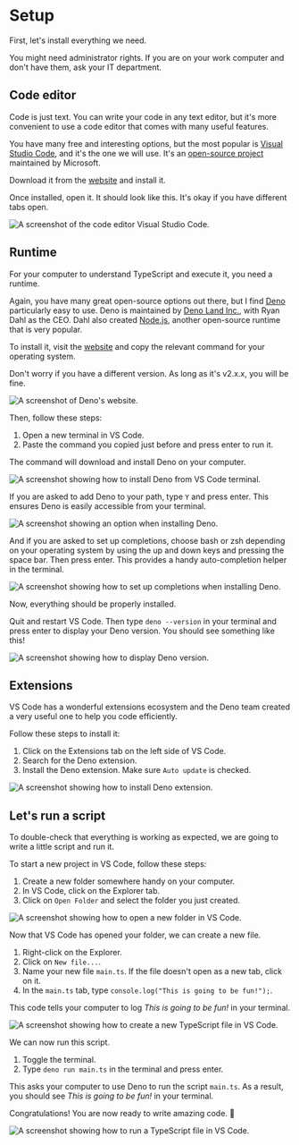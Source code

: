 
# Setup

First, let's install everything we need.

<Callout type="warning" emoji="⚠️">
  You might need administrator rights. If you are on your work computer and don't have them, ask your IT department.
</Callout>

## Code editor

Code is just text. You can write your code in any text editor, but it's more convenient to use a code editor that comes with many useful features.

You have many free and interesting options, but the most popular is [Visual Studio Code](https://code.visualstudio.com/), and it's the one we will use. It's an [open-source project](https://github.com/microsoft/vscode) maintained by Microsoft.

Download it from the [website](https://code.visualstudio.com/) and install it.

Once installed, open it. It should look like this. It's okay if you have different tabs open.  

![A screenshot of the code editor Visual Studio Code.](/assets/first-steps/vscode.png)

## Runtime

For your computer to understand TypeScript and execute it, you need a runtime.

Again, you have many great open-source options out there, but I find [Deno](https://deno.com/) particularly easy to use. Deno is maintained by [Deno Land Inc.](https://deno.com/company), with Ryan Dahl as the CEO. Dahl also created [Node.js](https://nodejs.org/), another open-source runtime that is very popular.

To install it, visit the [website](https://deno.com/) and copy the relevant command for your operating system.

Don't worry if you have a different version. As long as it's v2.x.x, you will be fine.

![A screenshot of Deno's website.](/assets/first-steps/deno.png)

Then, follow these steps:

1. Open a new terminal in VS Code.
2. Paste the command you copied just before and press enter to run it.

The command will download and install Deno on your computer.

![A screenshot showing how to install Deno from VS Code terminal.](/assets/first-steps/deno-install.png)

If you are asked to add Deno to your path, type `Y` and press enter. This ensures Deno is easily accessible from your terminal.

![A screenshot showing an option when installing Deno.](/assets/first-steps/deno-path.png)

And if you are asked to set up completions, choose bash or zsh depending on your operating system by using the up and down keys and pressing the space bar. Then press enter. This provides a handy auto-completion helper in the terminal.

![A screenshot showing how to set up completions when installing Deno.](/assets/first-steps/deno-completions.png)

Now, everything should be properly installed.

Quit and restart VS Code. Then type `deno --version` in your terminal and press enter to display your Deno version. You should see something like this!

![A screenshot showing how to display Deno version.](/assets/first-steps/deno-version.png)

## Extensions

VS Code has a wonderful extensions ecosystem and the Deno team created a very useful one to help you code efficiently.

Follow these steps to install it:

1. Click on the Extensions tab on the left side of VS Code.
2. Search for the Deno extension.
3. Install the Deno extension. Make sure `Auto update` is checked.

![A screenshot showing how to install Deno extension.](/assets/first-steps/deno-extension.png)

## Let's run a script

To double-check that everything is working as expected, we are going to write a little script and run it.

To start a new project in VS Code, follow these steps:

1. Create a new folder somewhere handy on your computer.
2. In VS Code, click on the Explorer tab.
3. Click on `Open Folder` and select the folder you just created.

![A screenshot showing how to open a new folder in VS Code.](/assets/first-steps/deno-open-folder.png)

Now that VS Code has opened your folder, we can create a new file.

1. Right-click on the Explorer.
2. Click on `New file...`.
3. Name your new file `main.ts`. If the file doesn't open as a new tab, click on it.
4. In the `main.ts` tab, type `console.log("This is going to be fun!");`.

This code tells your computer to log *This is going to be fun!* in your terminal.

![A screenshot showing how to create a new TypeScript file in VS Code.](/assets/first-steps/deno-new-file.png)

We can now run this script.

1. Toggle the terminal.
2. Type `deno run main.ts` in the terminal and press enter.

This asks your computer to use Deno to run the script `main.ts`. As a result, you should see *This is going to be fun!* in your terminal.

Congratulations! You are now ready to write amazing code. 🤩

![A screenshot showing how to run a TypeScript file in VS Code.](/assets/first-steps/deno-run.png)
